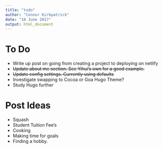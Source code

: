 ```yaml
---
title: "todo"
author: "Connor Kirkpatrick"
date: "10 June 2017"
output: html_document
---
```


# To Do

* Write up post on going from creating a project to deploying on netlify
* ~~Update about me section. See Yihui's own for a good example.~~
* ~~Update config settings. Currently using defaults~~
* Investigate swapping to Cocoa or Goa Hugo Theme?
* Study Hugo further


# Post Ideas

* Squash
* Student Tuition Fee's
* Cooking
* Making time for goals
* Finding a hobby.

